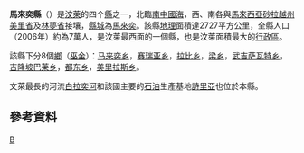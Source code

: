 {{NoteTA|G1=地名}}
{{Infobox settlement
<!-- See Template:Infobox settlement for additional fields and descriptions -->
| name                   = 馬來奕縣
| native_name            = Daerah Belait
| native_name_lang       = ms
| settlement_type        = [[文莱县份|縣]]
<!-- images, nickname, motto --->
| image_skyline          = 
| imagesize              = 
| image_alt              = 
| image_caption          = 
| nickname               = 
<!-- maps and coordinates ------>
| image_map              = Locator map Belait in Brunei.svg
| mapsize                = 
| map_alt                = 
| map_caption            = 
| seat_type              = [[縣治|縣治]]
| seat                   = [[馬來奕|瓜拉馬來奕]]
| subdivision_type       = 國家
| subdivision_name       = [[汶萊|汶萊]]
<!-- area ---------------------->
| area_total_km2         = 2727
| area_water_km2         = 
| area_footnotes         = <ref name="area">{{in lang|en}} {{Cite web|url=http://information.gov.bn/PublishingImages/SitePages/Publication%20Lists/BelaitDistrict.pdf|title=Belait District|page=8|access-date=2017-10-19}}</ref>
<!-- population ---------------->
| population_total       = 69,062
| population_as_of       = 2016
| population_footnotes   = <ref name="population">{{cite web|url=http://www.deps.gov.bn/SitePages/Population.aspx|title=Department of Economic Planning and Statistics - Population|website=www.deps.gov.bn|access-date=28 June 2021}}</ref>
| population_density_km2 = auto
| pop_est_as_of          = 2020
| population_est         = 74,800
| pop_est_footnotes      = <ref name="population" />
| population_demonym     = 
<!-- postal codes, area code --->
|timezone                = [[文莱标准时间|BNT]]
|utc_offset1             = +8
| postal_code_type       = {{link-en|汶萊郵政編碼|Postcodes in Brunei|郵編}}
| postal_code            = K
| area_code_type         = {{link-en|汶萊電話號碼|Telephone numbers in Brunei|區號}}
| area_code              = 3
<!-- website, footnotes -------->
| website                = {{URL|http://www.belait.gov.bn/|}}
| footnotes              = 
}}
'''馬來奕縣'''（{{lang-ms|Daerah Belait}}）是[[汶萊|汶萊]]的四个[[縣|縣]]之一，北臨[[南中國海|南中國海]]，西、南各與[[馬來西亞|馬來西亞]][[砂拉越州|砂拉越州]][[美里省|美里省]]及[[林夢省|林夢省]]接壤，[[縣城|縣城]]為[[馬來奕|馬來奕]]。該縣[[地理|地理]]面積達2727平方公里，全縣人口（2006年）約為7萬人，是汶萊最西面的一個縣，也是汶萊面積最大的[[行政區|行政區]]。

該縣下分8個[[鄉|鄉]]（[[巫金|巫金]]）：[[马来奕乡|马来奕乡]]，[[赛瑞亚乡|赛瑞亚乡]]，[[拉比乡|拉比乡]]，[[梁乡|梁乡]]，[[武吉萨瓦特乡|武吉萨瓦特乡]]，[[吉隆坡巴莱乡|吉隆坡巴莱乡]]，[[都东乡|都东乡]]，[[美里拉斯乡|美里拉斯乡]]。

文萊最長的河流[[白拉奕河|白拉奕河]]和該國主要的[[石油|石油]]生產基地[[文莱经济|詩里亞]]也位於本縣。

==參考資料==
{{reflist}}

{{汶萊行政區劃}}

[[Category:汶萊行政區劃|B]]